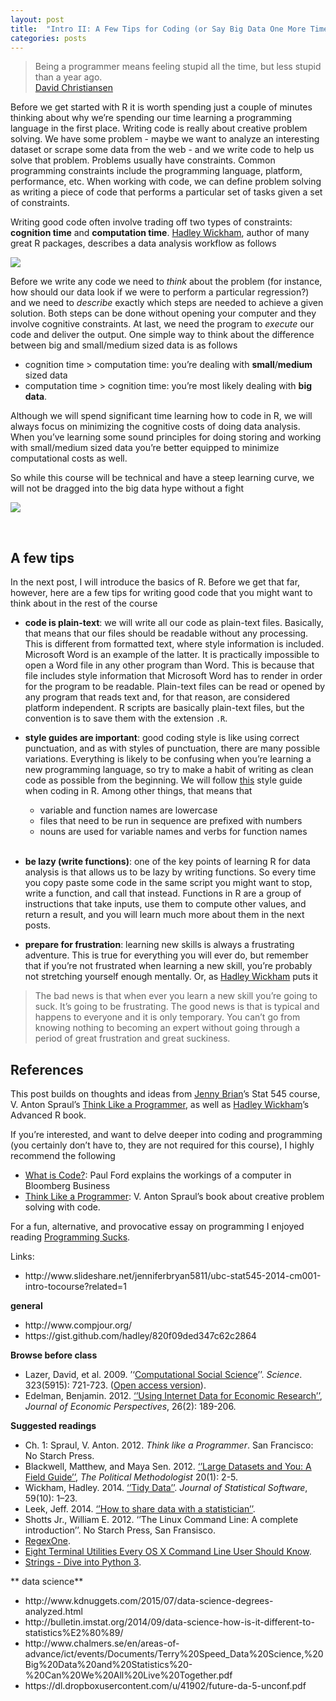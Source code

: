```yaml
---
layout: post
title:  "Intro II: A Few Tips for Coding (or Say Big Data One More Time)"
categories: posts
---
```


> Being a programmer means feeling stupid all the time, but less stupid than a year ago.  
[David Christiansen](https://twitter.com/aldos)

Before we get started with R it is worth spending just a couple of minutes thinking about why we're spending our time learning a programming language in the first place. Writing code is really about creative problem solving. We have some problem - maybe we want to analyze an interesting dataset or scrape some data from the web - and we write code to help us solve that problem. Problems usually have constraints. Common programming constraints include the programming language, platform, performance, etc. When working with code, we can define problem solving as writing a piece of code that performs a particular set of tasks given a set of constraints.

Writing good code often involve trading off two types of constraints: **cognition time** and **computation time**. [Hadley Wickham](https://dl.dropboxusercontent.com/u/41902/expressive-da-2-strata.pdf), author of many great R packages, describes a data analysis workflow as follows

![](/figs/constraints.png)

Before we write any code we need to *think* about the problem (for instance, how should our data look if we were to perform a particular regression?) and we need to *describe* exactly which steps are needed to achieve a given solution. Both steps can be done without opening your computer and they involve cognitive constraints. At last, we need the program to *execute* our code and deliver the output. One simple way to think about the difference between big and small/medium sized data is as follows

- cognition time > computation time: you're dealing with **small**/**medium** sized data
- computation time > cognition time: you're most likely dealing with **big data**.

Although we will spend significant time learning how to code in R, we will always focus on minimizing the cognitive costs of doing data analysis. When you've learning some sound principles for doing storing and working with small/medium sized data you're better equipped to minimize computational costs as well.

So while this course will be technical and have a steep learning curve, we will not be dragged into the big data hype without a fight

![]({{ site.baseurl }}/figs/big-data.jpeg)

<br>

## A few tips

In the next post, I will introduce the basics of R. Before we get that far, however, here are a few tips for writing good code that you might want to think about in the rest of the course

- **code is plain-text**: we will write all our code as plain-text files. Basically, that means that our files should be readable without any processing. This is different from formatted text, where style information is included. Microsoft Word is an example of the latter. It is practically impossible to open a Word file in any other program than Word. This is because that file includes style information that Microsoft Word has to render in order for the program to be readable. Plain-text files can be read or opened by any program that reads text and, for that reason, are considered platform independent. R scripts are basically plain-text files, but the convention is to save them with the extension `.R`.

- **style guides are important**: good coding style is like using correct punctuation, and as with styles of punctuation, there are many possible variations. Everything is likely to be confusing when you're learning a new programming language, so try to make a habit of writing as clean code as possible from the beginning. We will follow [this](http://adv-r.had.co.nz/Style.html) style guide when coding in R. Among other things, that means that

    - variable and function names are lowercase
    - files that need to be run in sequence are prefixed with numbers
    - nouns are used for variable names and verbs for function names  
<br>

- **be lazy (write functions)**: one of the key points of learning R for data analysis is that allows us to be lazy by writing functions. So every time you copy paste some code in the same script you might want to stop, write a function, and call that instead. Functions in R are a group of instructions that take inputs, use them to compute other values, and return a result, and you will learn much more about them in the next posts.

- **prepare for frustration**: learning new skills is always a frustrating adventure. This is true for everything you will ever do, but remember that if you're not frustrated when learning a new skill, you're probably not stretching yourself enough mentally. Or, as [Hadley Wickham](http://youtu.be/8SGif63VW6E?t=4m7s) puts it

> The bad news is that when ever you learn a new skill you're going to suck. It's going to be frustrating. The good news is that is typical and happens to everyone and it is only temporary. You can't go from knowing nothing to becoming an expert without going through a period of great frustration and great suckiness.

## References

This post builds on thoughts and ideas from [Jenny Brian](http://www.slideshare.net/jenniferbryan5811/ubc-stat545-2014-cm001-intro-tocourse?related=1)'s Stat 545 course, V. Anton Spraul's [Think Like a Programmer](https://www.nostarch.com/thinklikeaprogrammer), as well as [Hadley Wickham](http://adv-r.had.co.nz/)'s Advanced R book.  

If you're interested, and want to delve deeper into coding and programming (you certainly don't have to, they are not required for this course), I highly recommend the following

- [What is Code?](http://www.bloomberg.com/graphics/2015-paul-ford-what-is-code/?cmpid=twtr1): Paul Ford explains the workings of a computer in Bloomberg Business
- [Think Like a Programmer](https://www.nostarch.com/thinklikeaprogrammer): V. Anton Spraul's book about creative problem solving with code.

For a fun, alternative, and provocative essay on programming I enjoyed reading [Programming Sucks](http://www.stilldrinking.org/programming-sucks).




Links:

- http://www.slideshare.net/jenniferbryan5811/ubc-stat545-2014-cm001-intro-tocourse?related=1

**general**

- http://www.compjour.org/
- https://gist.github.com/hadley/820f09ded347c62c2864

**Browse before class**

- Lazer, David, et al. 2009. ''[Computational Social Science](http://www.sciencemag.org/content/323/5915/721.summary)''. *Science*. 323(5915): 721-723. ([Open access version](http://www.ncbi.nlm.nih.gov/pmc/articles/PMC2745217/)).
- Edelman, Benjamin. 2012. [''Using Internet Data for Economic Research''](http://pubs.aeaweb.org/doi/pdfplus/10.1257/jep.26.2.189), *Journal of Economic Perspectives*, 26(2): 189-206.

**Suggested readings**

- Ch. 1: Spraul, V. Anton. 2012. *Think like a
Programmer*. San Francisco: No Starch Press.
- Blackwell, Matthew, and
Maya Sen. 2012. [''Large Datasets and You: A Field Guide''](http://scholar.harvard.edu/files/msen/files/blackwell_sen_tpm.pdf), *The Political Methodologist* 20(1): 2-5.
- Wickham, Hadley. 2014. [''Tidy Data''](http://www.jstatsoft.org/v59/i10). *Journal of Statistical Software*, 59(10): 1–23.
- Leek, Jeff. 2014. [''How to share data with a statistician''](https://github.com/jtleek/datasharing).
- Shotts Jr., William E. 2012. ''The Linux Command Line: A complete introduction''. No Starch Press, San Fransisco.
- [RegexOne](http://regexone.com/).
- [Eight Terminal Utilities Every OS X Command Line User Should Know](http://www.mitchchn.me/2014/os-x-terminal/).
- [Strings - Dive into Python 3](http://www.diveintopython3.net/strings.html).


** data science**

- http://www.kdnuggets.com/2015/07/data-science-degrees-analyzed.html
- http://bulletin.imstat.org/2014/09/data-science-how-is-it-different-to-statistics%E2%80%89/
- http://www.chalmers.se/en/areas-of-advance/ict/events/Documents/Terry%20Speed_Data%20Science,%20Big%20Data%20and%20Statistics%20-%20Can%20We%20All%20Live%20Together.pdf
- https://dl.dropboxusercontent.com/u/41902/future-da-5-unconf.pdf
